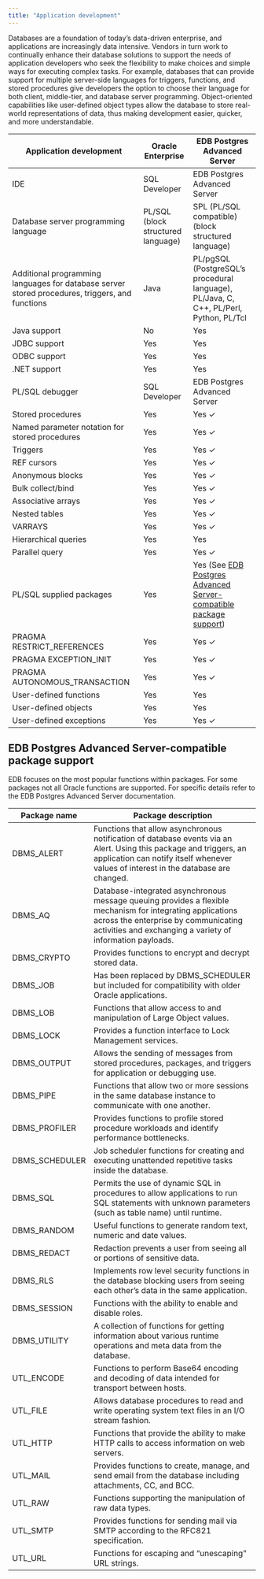 ```yaml
---
title: "Application development"
---
```


Databases are a foundation of today’s data-driven enterprise, and applications are increasingly data intensive. Vendors in turn work to continually enhance their database solutions to support the needs of application developers who seek the flexibility to make choices and simple ways for executing complex tasks. For example, databases that can provide support for multiple server-side languages for triggers, functions, and stored procedures give developers the option to choose their language for both client, middle-tier, and database server programming. Object-oriented capabilities like user-defined object types allow the database to store real-world representations of data, thus making development easier, quicker, and more understandable. 

| Application development             | Oracle Enterprise              | EDB Postgres Advanced Server |
|-------------------------------------|--------------------------------|------------------------------|
| IDE                                 | SQL Developer                  | EDB Postgres Advanced Server |
| Database server programming language| PL/SQL (block structured language) | SPL (PL/SQL compatible) (block structured language) |
| Additional programming languages for database server stored procedures, triggers, and functions | Java | PL/pgSQL (PostgreSQL’s procedural language), PL/Java, C, C++, PL/Perl, Python, PL/Tcl |
| Java support                        | No                             | Yes                         |
| JDBC support                        | Yes                            | Yes                         |
| ODBC support                        | Yes                            | Yes                         |
| .NET support                        | Yes                            | Yes                         | 
| PL/SQL debugger                     | SQL Developer                  | EDB Postgres Advanced Server|
| Stored procedures                   | Yes                            | Yes ✓                       |
| Named parameter notation for stored procedures | Yes                 | Yes ✓                       |
| Triggers                            | Yes                            | Yes ✓                       |
| REF cursors                         | Yes                            | Yes ✓                       |
| Anonymous blocks                    | Yes                            | Yes ✓                       |
| Bulk collect/bind                   | Yes                            | Yes ✓                       |
| Associative arrays                  | Yes                            | Yes ✓                       |
| Nested tables                       | Yes                            | Yes ✓                       |
| VARRAYS                             | Yes                            | Yes ✓                       |
| Hierarchical queries                | Yes                            | Yes                         |
| Parallel query                      | Yes                            | Yes ✓                       |
| PL/SQL supplied packages            | Yes                            | Yes (See [EDB Postgres Advanced Server-compatible package support](#edb_postgres_advanced_server_compatible_package_support)) |
| PRAGMA RESTRICT_REFERENCES          | Yes                            | Yes ✓                       |
| PRAGMA EXCEPTION_INIT               | Yes                            | Yes ✓                       |
| PRAGMA AUTONOMOUS_TRANSACTION       | Yes                            | Yes ✓                       |
| User-defined functions              | Yes                            | Yes                         |
| User-defined objects                | Yes                            | Yes                         | 
| User-defined exceptions             | Yes                            | Yes ✓                       |

## EDB Postgres Advanced Server-compatible package support

EDB focuses on the most popular functions within packages. For some packages not all Oracle functions are supported. For specific details refer to the EDB Postgres Advanced Server documentation.

| Package name   | Package description |
|----------------|---------------------|
| DBMS_ALERT     | Functions that allow asynchronous notification of database events via an Alert. Using this package and triggers, an application can notify itself whenever values of interest in the database are changed. |
| DBMS_AQ        | Database-integrated asynchronous message queuing provides a flexible mechanism for integrating applications across the enterprise by communicating activities and exchanging a variety of information payloads. |
| DBMS_CRYPTO    | Provides functions to encrypt and decrypt stored data. |
| DBMS_JOB       | Has been replaced by DBMS_SCHEDULER but included for compatibility with older Oracle applications. |
| DBMS_LOB       | Functions that allow access to and manipulation of Large Object values. |
| DBMS_LOCK      | Provides a function interface to Lock Management services. |
| DBMS_OUTPUT    | Allows the sending of messages from stored procedures, packages, and triggers for application or debugging use. |
| DBMS_PIPE      | Functions that allow two or more sessions in the same database instance to communicate with one another. |
| DBMS_PROFILER  | Provides functions to profile stored procedure workloads and identify performance bottlenecks. |
| DBMS_SCHEDULER | Job scheduler functions for creating and executing unattended repetitive tasks inside the database. |
| DBMS_SQL       | Permits the use of dynamic SQL in procedures to allow applications to run SQL statements with unknown parameters (such as table name) until runtime. |
| DBMS_RANDOM    | Useful functions to generate random text, numeric and date values. | 
| DBMS_REDACT    | Redaction prevents a user from seeing all or portions of sensitive data. | 
| DBMS_RLS       | Implements row level security functions in the database blocking users from seeing each other’s data in the same application.| 
| DBMS_SESSION   | Functions with the ability to enable and disable roles. |
| DBMS_UTILITY   | A collection of functions for getting information about various runtime operations and meta data from the database. |
| UTL_ENCODE     | Functions to perform Base64 encoding and decoding of data intended for transport between hosts. |
| UTL_FILE       | Allows database procedures to read and write operating system text files in an I/O stream fashion. |
| UTL_HTTP       | Functions that provide the ability to make HTTP calls to access information on web servers. |
| UTL_MAIL       | Provides functions to create, manage, and send email from the database including attachments, CC, and BCC. |
| UTL_RAW        | Functions supporting the manipulation of raw data types. | 
|UTL_SMTP        | Provides functions for sending mail via SMTP according to the RFC821 specification. |
| UTL_URL        | Functions for escaping and “unescaping” URL strings. |